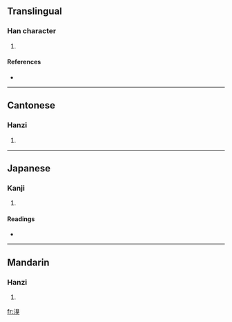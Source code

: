 ==Translingual==

===Han character===
{{Han char|rn=85|rad=水|as=09|sn=12|four=3613<sub>4</sub>|canj=水月山大 (EBUK)}}

# {{defn|Han|sort=水09}}

====References====
* {{Han ref|kx=0638.060|dkj=17863|dj=1045.010|hdz=31673.100|uh=6E68|ud=28264|bh=DA40|bd=55872}}

----

==Cantonese==

===Hanzi===
{{yue-hanzi|jyut=|y=gwik6}}

# {{defn|Cantonese|sort=水09}}

----

==Japanese==

===Kanji===
{{ja-kanji|grade=|rs=水09}}

# {{defn|Japanese|sort=水09}}

====Readings====
* {{ja-readings|on=[[けき]] (keki), [[きゃく]] (kyaku)|kun=}}

----

==Mandarin==

===Hanzi===
{{cmn-hanzi|pin=[[jú<sup>2</sup>]] ([[jú<sup>2</sup>]])|wg=chü<sup>2</sup>}}

# {{defn|Mandarin|sort=水09}}

[[fr:湨]]